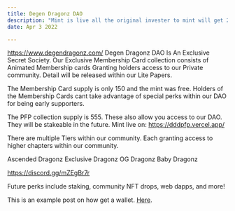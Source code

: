 ```yaml
---
title: Degen Dragonz DAO
description: "Mint is live all the original invester to mint will get 25% of royalty on the pfp drop of 555."
date: Apr 3 2022

---
```

https://www.degendragonz.com/
Degen Dragonz DAO Is An Exclusive Secret Society. Our Exclusive Membership Card collection consists of Animated Membership cards Granting holders access to our Private community. Detail will be released within our Lite Papers.

The Membership Card supply is only 150 and the mint was free. Holders of the Membership Cards cant take advantage of special perks within our DAO for being early supporters.

The PFP collection supply is 555. These also allow you access to our DAO. They will be stakeable in the future. Mint live on: https://dddpfp.vercel.app/

There are multiple Tiers within our community. Each granting access to higher chapters within our community. 

Ascended Dragonz
Exclusive Dragonz
OG Dragonz
Baby Dragonz

https://discord.gg/mZEgBr7r

Future perks include staking, community NFT drops, web dapps, and more!

This is an example post on how get a wallet. [Here](/posts/example-post).
